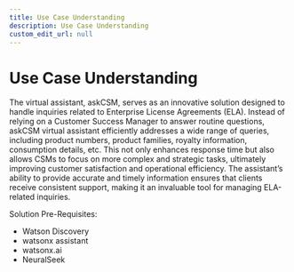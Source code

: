```yaml
---
title: Use Case Understanding
description: Use Case Understanding
custom_edit_url: null
---
```


# Use Case Understanding

The virtual assistant, askCSM, serves as an innovative solution designed to handle inquiries related to Enterprise License Agreements (ELA). Instead of relying on a Customer Success Manager to answer routine questions, askCSM virtual assistant efficiently addresses a wide range of queries, including product numbers, product families, royalty information, consumption details, etc. This not only enhances response time but also allows CSMs to focus on more complex and strategic tasks, ultimately improving customer satisfaction and operational efficiency. The assistant’s ability to provide accurate and timely information ensures that clients receive consistent support, making it an invaluable tool for managing ELA-related inquiries.

Solution Pre-Requisites:
- Watson Discovery
- watsonx assistant
- watsonx.ai
- NeuralSeek
